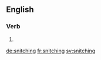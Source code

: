 ==English==

===Verb===
{{head|en|present participle}}

# {{present participle of|snitch|lang=en}}

[[de:snitching]]
[[fr:snitching]]
[[sv:snitching]]